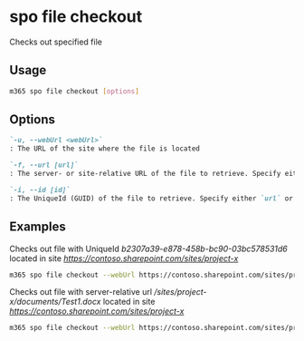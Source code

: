 
# spo file checkout

Checks out specified file

## Usage

```sh
m365 spo file checkout [options]
```

## Options

```md defintion-list
`-u, --webUrl <webUrl>`
: The URL of the site where the file is located

`-f, --url [url]`
: The server- or site-relative URL of the file to retrieve. Specify either `url` or `id` but not both

`-i, --id [id]`
: The UniqueId (GUID) of the file to retrieve. Specify either `url` or `id` but not both
```

<Global />

## Examples

Checks out file with UniqueId _b2307a39-e878-458b-bc90-03bc578531d6_ located in site _https://contoso.sharepoint.com/sites/project-x_

```sh
m365 spo file checkout --webUrl https://contoso.sharepoint.com/sites/project-x --id 'b2307a39-e878-458b-bc90-03bc578531d6'
```

Checks out file with server-relative url _/sites/project-x/documents/Test1.docx_ located in site _https://contoso.sharepoint.com/sites/project-x_

```sh
m365 spo file checkout --webUrl https://contoso.sharepoint.com/sites/project-x --url '/sites/project-x/documents/Test1.docx'
```
